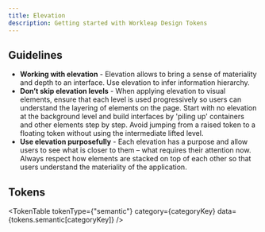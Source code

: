 ```yaml
---
title: Elevation
description: Getting started with Workleap Design Tokens
---
```


## Guidelines

- **Working with elevation** - Elevation allows to bring a sense of materiality and depth to an interface. Use elevation to infer information hierarchy.
- **Don’t skip elevation levels** - When applying elevation to visual elements, ensure that each level is used progressively so users can understand the layering of elements on the page. Start with no elevation at the background level and build interfaces by 'piling up' containers and other elements step by step. Avoid jumping from a raised token to a floating token without using the intermediate lifted level.
- **Use elevation purposefully** - Each elevation has a purpose and allow users to see what is closer to them – what requires their attention now. Always respect how elements are stacked on top of each other so that users understand the materiality of the application.


## Tokens

<TokenTable tokenType={"semantic"} category={categoryKey} data={tokens.semantic[categoryKey]} />
